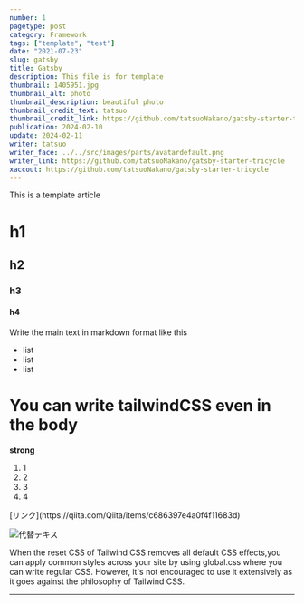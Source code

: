 ```yaml
---
number: 1
pagetype: post
category: Framework
tags: ["template", "test"]
date: "2021-07-23"
slug: gatsby
title: Gatsby
description: This file is for template
thumbnail: 1405951.jpg
thumbnail_alt: photo
thumbnail_description: beautiful photo
thumbnail_credit_text: tatsuo
thumbnail_credit_link: https://github.com/tatsuoNakano/gatsby-starter-tricycle
publication: 2024-02-10
update: 2024-02-11
writer: tatsuo
writer_face: ../../src/images/parts/avatardefault.png
writer_link: https://github.com/tatsuoNakano/gatsby-starter-tricycle
xaccout: https://github.com/tatsuoNakano/gatsby-starter-tricycle
---
```



This is a template article
# h1
## h2
### h3
#### h4

Write the main text in markdown format like this

- list
- list
- list

<h1 className="text-blue-600">You can write tailwindCSS even in the body</h1>
<strong>strong</strong>
<ol>
    <li>1</li>
    <li>2</li>
    <li>3</li>
    <li>4</li>
</ol>
[リンク](https://qiita.com/Qiita/items/c686397e4a0f4f11683d)

![代替テキス](1405951.jpg)


When the reset CSS of Tailwind CSS removes all default CSS effects,you can apply common styles across your site by using global.css where you can write regular CSS.
However, it's not encouraged to use it extensively as it goes against the philosophy of Tailwind CSS.

---






